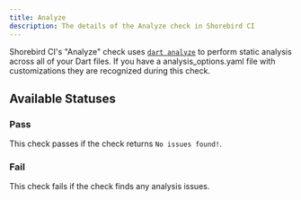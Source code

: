 ```yaml
---
title: Analyze
description: The details of the Analyze check in Shorebird CI
---
```


Shorebird CI's "Analyze" check uses
[`dart analyze`](https://dart.dev/tools/dart-analyze) to perform static analysis
across all of your Dart files. If you have a analysis_options.yaml file with
customizations they are recognized during this check.

## Available Statuses

### Pass

This check passes if the check returns `No issues found!`.

### Fail

This check fails if the check finds any analysis issues.
